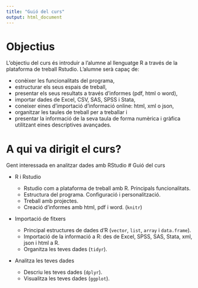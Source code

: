 ```yaml
---
title: "Guió del curs"
output: html_document
---
```


# Objectius

L'objectiu del curs és introduir a l'alumne al llenguatge R a través de la plataforma de treball Rstudio. L'alumne serà capaç de:

  * conèixer les funcionalitats del programa,
  * estructurar els seus espais de treball, 
  * presentar els seus resultats a través d'informes (pdf, html o word),
  * importar dades de Excel, CSV, SAS, SPSS i Stata,
  * coneixer eines d'importació d'informació online: html, xml o json,
  * organitzar les taules de treball per a treballar i
  * presentar la informació de la seva taula de forma numèrica i gràfica utilitzant eines descriptives avançades.

# A qui va dirigit el curs?

Gent interessada en analitzar dades amb RStudio
# Guió del curs

  * R i Rstudio
  
    * Rstudio com a plataforma de treball amb R. Principals funcionalitats.
    * Estructura del programa. Configuració i personalització.
    * Treball amb projectes.
    * Creació d'informes amb html, pdf i word. (`knitr`)
  
  * Importació de fitxers
  
    * Principal estructures de dades d'R (`vector`, `list`, `array` i `data.frame`).
    * Importació de la informació a R: des de Excel, SPSS, SAS, Stata, xml, json i html a R.
    * Organitza les teves dades (`tidyr`).
  
  * Analitza les teves dades
  
    * Descriu les teves dades (`dplyr`).
    * Visualitza les teves dades (`ggplot`).

